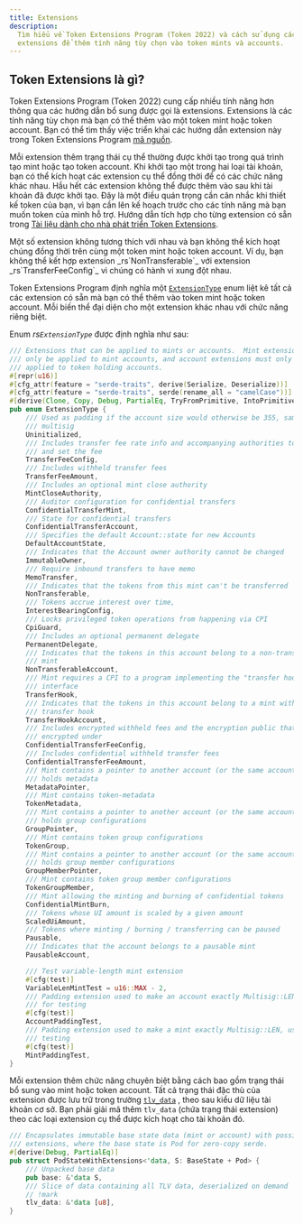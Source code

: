 ```yaml
---
title: Extensions
description:
  Tìm hiểu về Token Extensions Program (Token 2022) và cách sử dụng các
  extensions để thêm tính năng tùy chọn vào token mints và accounts.
---
```


## Token Extensions là gì?

Token Extensions Program (Token 2022) cung cấp nhiều tính năng hơn thông qua các
hướng dẫn bổ sung được gọi là extensions. Extensions là các tính năng tùy chọn
mà bạn có thể thêm vào một token mint hoặc token account. Bạn có thể tìm thấy
việc triển khai các hướng dẫn extension này trong Token Extensions Program
[mã nguồn](https://github.com/solana-program/token-2022/tree/main/program/src/extension).

Mỗi extension thêm trạng thái cụ thể thường được khởi tạo trong quá trình tạo
mint hoặc tạo token account. Khi khởi tạo một trong hai loại tài khoản, bạn có
thể kích hoạt các extension cụ thể đồng thời để có các chức năng khác nhau. Hầu
hết các extension không thể được thêm vào sau khi tài khoản đã được khởi tạo.
Đây là một điều quán trọng cần cân nhắc khi thiết kế token của bạn, vì bạn cần
lên kế hoạch trước cho các tính năng mà bạn muốn token của mình hỗ trợ. Hướng
dẫn tích hợp cho từng extension có sẵn trong
[Tài liệu dành cho nhà phát triển Token Extensions](/developers/guides/token-extensions/getting-started).

<Callout type="info">
  Một số extension không tương thích với nhau và bạn không thể kích hoạt chúng
  đồng thời trên cùng một token mint hoặc token account. Ví dụ, bạn không thể
  kết hợp extension _rs`NonTransferable`_ với extension _rs`TransferFeeConfig`_
  vì chúng có hành vi xung đột nhau.
</Callout>

Token Extensions Program định nghĩa một
[`ExtensionType`](https://github.com/solana-program/token-2022/blob/efd0c957fefbd79882d77df5fb2dac88c001249c/program/src/extension/mod.rs#L1059)
enum liệt kê tất cả các extension có sẵn mà bạn có thể thêm vào token mint hoặc
token account. Mỗi biến thể đại diện cho một extension khác nhau với chức năng
riêng biệt.

Enum _rs`ExtensionType`_ được định nghĩa như sau:

```rust title="Token Extensions"
/// Extensions that can be applied to mints or accounts.  Mint extensions must
/// only be applied to mint accounts, and account extensions must only be
/// applied to token holding accounts.
#[repr(u16)]
#[cfg_attr(feature = "serde-traits", derive(Serialize, Deserialize))]
#[cfg_attr(feature = "serde-traits", serde(rename_all = "camelCase"))]
#[derive(Clone, Copy, Debug, PartialEq, TryFromPrimitive, IntoPrimitive)]
pub enum ExtensionType {
    /// Used as padding if the account size would otherwise be 355, same as a
    /// multisig
    Uninitialized,
    /// Includes transfer fee rate info and accompanying authorities to withdraw
    /// and set the fee
    TransferFeeConfig,
    /// Includes withheld transfer fees
    TransferFeeAmount,
    /// Includes an optional mint close authority
    MintCloseAuthority,
    /// Auditor configuration for confidential transfers
    ConfidentialTransferMint,
    /// State for confidential transfers
    ConfidentialTransferAccount,
    /// Specifies the default Account::state for new Accounts
    DefaultAccountState,
    /// Indicates that the Account owner authority cannot be changed
    ImmutableOwner,
    /// Require inbound transfers to have memo
    MemoTransfer,
    /// Indicates that the tokens from this mint can't be transferred
    NonTransferable,
    /// Tokens accrue interest over time,
    InterestBearingConfig,
    /// Locks privileged token operations from happening via CPI
    CpiGuard,
    /// Includes an optional permanent delegate
    PermanentDelegate,
    /// Indicates that the tokens in this account belong to a non-transferable
    /// mint
    NonTransferableAccount,
    /// Mint requires a CPI to a program implementing the "transfer hook"
    /// interface
    TransferHook,
    /// Indicates that the tokens in this account belong to a mint with a
    /// transfer hook
    TransferHookAccount,
    /// Includes encrypted withheld fees and the encryption public that they are
    /// encrypted under
    ConfidentialTransferFeeConfig,
    /// Includes confidential withheld transfer fees
    ConfidentialTransferFeeAmount,
    /// Mint contains a pointer to another account (or the same account) that
    /// holds metadata
    MetadataPointer,
    /// Mint contains token-metadata
    TokenMetadata,
    /// Mint contains a pointer to another account (or the same account) that
    /// holds group configurations
    GroupPointer,
    /// Mint contains token group configurations
    TokenGroup,
    /// Mint contains a pointer to another account (or the same account) that
    /// holds group member configurations
    GroupMemberPointer,
    /// Mint contains token group member configurations
    TokenGroupMember,
    /// Mint allowing the minting and burning of confidential tokens
    ConfidentialMintBurn,
    /// Tokens whose UI amount is scaled by a given amount
    ScaledUiAmount,
    /// Tokens where minting / burning / transferring can be paused
    Pausable,
    /// Indicates that the account belongs to a pausable mint
    PausableAccount,

    /// Test variable-length mint extension
    #[cfg(test)]
    VariableLenMintTest = u16::MAX - 2,
    /// Padding extension used to make an account exactly Multisig::LEN, used
    /// for testing
    #[cfg(test)]
    AccountPaddingTest,
    /// Padding extension used to make a mint exactly Multisig::LEN, used for
    /// testing
    #[cfg(test)]
    MintPaddingTest,
}
```

Mỗi extension thêm chức năng chuyên biệt bằng cách bao gồm trạng thái bổ sung
vào mint hoặc token account. Tất cả trạng thái đặc thù của extension được lưu
trữ trong trường
[`tlv_data`](https://github.com/solana-program/token-2022/blob/efd0c957fefbd79882d77df5fb2dac88c001249c/program/src/extension/mod.rs#L546)
, theo sau kiểu dữ liệu tài khoản cơ sở. Bạn phải giải mã thêm `tlv_data` (chứa
trạng thái extension) theo các loại extension cụ thể được kích hoạt cho tài
khoản đó.

```rust title="Token Extensions"
/// Encapsulates immutable base state data (mint or account) with possible
/// extensions, where the base state is Pod for zero-copy serde.
#[derive(Debug, PartialEq)]
pub struct PodStateWithExtensions<'data, S: BaseState + Pod> {
    /// Unpacked base data
    pub base: &'data S,
    /// Slice of data containing all TLV data, deserialized on demand
    // !mark
    tlv_data: &'data [u8],
}
```
